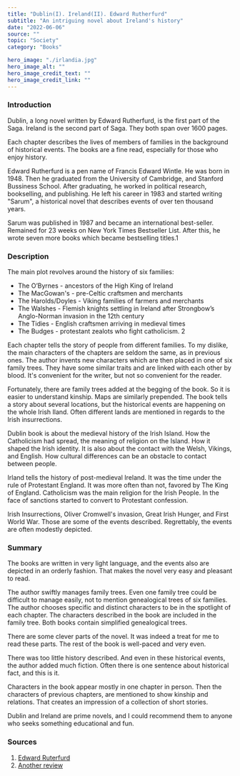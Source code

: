 ---
title: "Dublin(I). Ireland(II). Edward Rutherfurd"
subtitle: "An intriguing novel about Ireland's history"
date: "2022-06-06"
source: ""
topic: "Society"
category: "Books" 

hero_image: "./irlandia.jpg"
hero_image_alt: ""
hero_image_credit_text: ""
hero_image_credit_link: ""
---

### Introduction

Dublin, a long novel written by Edward Rutherfurd, is the first part of the Saga. Ireland is the second part of Saga. They both span over 1600 pages.

Each chapter describes the lives of members of families in the background of historical events. The books are a fine read, especially for those who enjoy history.

Edward Rutherfurd is a pen name of Francis Edward Wintle. He was born in 1948. Then he graduated from the University of Cambridge, and Stanford Bussiness School. After graduating, he worked in political research, bookselling, and publishing. He left his career in 1983 and started writing "Sarum", a historical novel that describes events of over ten thousand years.

Sarum was published in 1987 and became an international best-seller. Remained for 23 weeks on New York Times Bestseller List. After this, he wrote seven more books which became bestselling titles.1

### Description

The main plot revolves around the history of six families:
- The O’Byrnes - ancestors of the High King of Ireland
- The MacGowan's - pre-Celtic craftsmen and merchants
- The Harolds/Doyles - Viking families of farmers and merchants
- The Walshes - Flemish knights settling in Ireland after Strongbow’s Anglo-Norman invasion in the 12th century
- The Tidies - English craftsmen arriving in medieval times
- The Budges - protestant zealots who fight catholicism. 2

Each chapter tells the story of people from different families. To my dislike, the main characters of the chapters are seldom the same, as in previous ones. The author invents new characters which are then placed in one of six family trees. They have some similar traits and are linked with each other by blood. It's convenient for the writer, but not so convenient for the reader.

Fortunately, there are family trees added at the begging of the book. So it is easier to understand kinship. Maps are similarly prepended. The book tells a story about several locations, but the historical events are happening on the whole Irish Iland. Often different lands are mentioned in regards to the Irish insurrections.

Dublin book is about the medieval history of the Irish Island. How the Catholicism had spread, the meaning of religion on the Island. How it shaped the Irish identity. It is also about the contact with the Welsh, Vikings, and English. How cultural differences can be an obstacle to contact between people.

Irland tells the history of post-medieval Ireland. It was the time under the rule of Protestant England. It was more often than not, favored by The King of England. Catholicism was the main religion for the Irish People. In the face of sanctions started to convert to Protestant confession.

Irish Insurrections, Oliver Cromwell's invasion, Great Irish Hunger, and First World War. Those are some of the events described. Regrettably, the events are often modestly depicted. 

### Summary
    
The books are written in very light language, and the events also are depicted in an orderly fashion. That makes the novel very easy and pleasant to read.

The author swiftly manages family trees. Even one family tree could be difficult to manage easily, not to mention genealogical trees of six families. The author chooses specific and distinct characters to be in the spotlight of each chapter. The characters described in the book are included in the family tree. Both books contain simplified genealogical trees. 

There are some clever parts of the novel. It was indeed a treat for me to read these parts. The rest of the book is well-paced and very even. 

There was too little history described. And even in these historical events, the author added much fiction. Often there is one sentence about historical fact, and this is it.

Characters in the book appear mostly in one chapter in person. Then the characters of previous chapters, are mentioned to show kinship and relations. That creates an impression of a collection of short stories.

Dublin and Ireland are prime novels, and I could recommend them to anyone who seeks something educational and fun.

### Sources
1. [Edward Ruterfurd](https://en.wikipedia.org/wiki/Edward_Rutherfurd)
2. [Another review](https://www.curledup.com/rebelire.htm)

